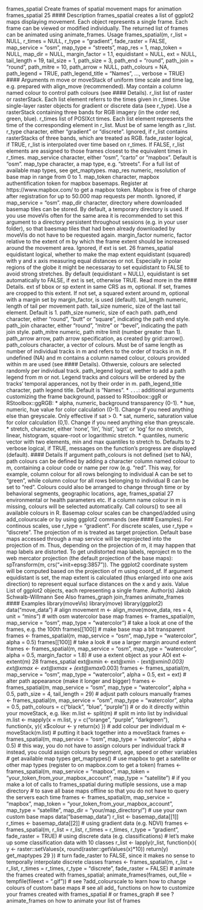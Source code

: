 
frames_spatial Create frames of spatial movement maps for animation
frames_spatial 25
#### Description
frames_spatial creates a list of ggplot2 maps displaying movement. Each object represents a
single frame. Each frame can be viewed or modified individually. The returned list of frames can
be animated using animate_frames.
Usage
frames_spatial(m, r_list = NULL, r_times = NULL, r_type = "gradient",
fade_raster = FALSE, map_service = "osm", map_type = "streets",
map_res = 1, map_token = NULL, map_dir = NULL,
margin_factor = 1.1, equidistant = NULL, ext = NULL,
tail_length = 19, tail_size = 1, path_size = 3,
path_end = "round", path_join = "round", path_mitre = 10,
path_arrow = NULL, path_colours = NA, path_legend = TRUE,
path_legend_title = "Names", ..., verbose = TRUE)
#### Arguments 
m move or moveStack of uniform time scale and time lag, e.g. prepared with
align_move (recommended). May contain a column named colour to control
path colours (see #### Details).
r_list list of raster or rasterStack. Each list element referrs to the times given
in r_times. Use single-layer raster objects for gradient or discrete data (see
r_type). Use a rasterStack containing three bands for RGB imagery (in the
order red, green, blue).
r_times list of POSIXct times. Each list element represents the time of the corresponding
element in r_list. Must be of same length as r_list.
r_type character, either "gradient" or "discrete". Ignored, if r_list contains rasterStacks
of three bands, which are treated as RGB.
fade_raster logical, if TRUE, r_list is interpolated over time based on r_times. If FALSE,
r_list elements are assigned to those frames closest to the equivalent times in
r_times.
map_service character, either "osm", "carto" or "mapbox". Default is "osm".
map_type character, a map type, e.g. "streets". For a full list of available map types, see
get_maptypes.
map_res numeric, resolution of base map in range from 0 to 1.
map_token character, mapbox authentification token for mapbox basemaps. Register at
https://www.mapbox.com/ to get a mapbox token. Mapbox is free of charge
after registration for up to 50.000 map requests per month. Ignored, if map_service = "osm".
map_dir character, directory where downloaded basemap tiles can be stored. By default,
a temporary directory is used. If you use moveVis often for the same area it is
recommended to set this argument to a directory persistent throughout sessions
(e.g. in your user folder), so that baesmap tiles that had been already downloaded
by moveVis do not have to be requested again.
margin_factor numeric, factor relative to the extent of m by which the frame extent should be
increased around the movement area. Ignored, if ext is set.
26 frames_spatial
equidistant logical, whether to make the map extent equidistant (squared) with y and x axis
measuring equal distances or not. Especially in polar regions of the globe it
might be necessaray to set equidistant to FALSE to avoid strong stretches. By
default (equidistant = NULL), equidistant is set automatically to FALSE, if ext
is set, otherwise TRUE. Read more in the #### Details.
ext sf bbox or sp extent in same CRS as m, optional. If set, frames are cropped
to this extent. If not set, a squared extent around m, optional with a margin set
by margin_factor, is used (default).
tail_length numeric, length of tail per movement path.
tail_size numeric, size of the last tail element. Default is 1.
path_size numeric, size of each path.
path_end character, either "round", "butt" or "square", indicating the path end style.
path_join character, either "round", "mitre" or "bevel", indicating the path join style.
path_mitre numeric, path mitre limit (number greater than 1).
path_arrow arrow, path arrow specification, as created by grid::arrow().
path_colours character, a vector of colours. Must be of same length as number of individual
tracks in m and refers to the order of tracks in m. If undefined (NA) and m contains
a column named colour, colours provided within m are used (see #### Details).
Othwersie, colours are selected randomly per individual track.
path_legend logical, wether to add a path legend from m or not. Legend tracks and colours
will be ordered by the tracks’ temporal apperances, not by their order in m.
path_legend_title
character, path legend title. Default is "Names".
* ``...``: additional arguments  customizing the frame background, passed to RStoolbox::ggR
or RStoolbox::ggRGB:
* alpha, numeric, background transparency (0-1).
* hue, numeric, hue value for color calculation (0-1). Change if you need
anything else than greyscale. Only effective if sat > 0.
* sat, numeric, saturation value for color calculation (0,1). Change if you
need anything else than greyscale.
* stretch, character, either ’none’, ’lin’, ’hist’, ’sqrt’ or ’log’ for no stretch,
linear, histogram, square-root or logarithmic stretch.
* quantiles, numeric vector with two elements, min and max quantiles to
stretch to. Defaults to 2
verbose logical, if TRUE, messages on the function’s progress are displayed (default).
#### Details
If argument path_colours is not defined (set to NA), path colours can be defined by adding a
character column named colour to m, containing a colour code or name per row (e.g. "red". This
way, for example, column colour for all rows belonging to individual A can be set to "green",
while column colour for all rows belonging to individual B can be set to "red". Colours could
also be arranged to change through time or by behavioral segments, geographic locations, age,
frames_spatial 27
environmental or health parameters etc. If a column name colour in m is missing, colours will be
selected automatically. Call colours() to see all available colours in R.
Basemap colour scales can be changed/added using add_colourscale or by using ggplot2 commands
(see #### Examples). For continous scales, use r_type = "gradient". For discrete scales, use
r_type = "discrete".
The projection of m is treated as target projection. Default base maps accessed through a map service
will be reprojected into the projection of m. Thus, depending on the projection of m, it may happen
that map labels are distorted. To get undistorted map labels, reproject m to the web mercator projection
(the default projection of the base maps): spTransform(m, crs("+init=epsg:3857")).
The ggplot2 coordinate system will be computed based on the projection of m using coord_sf. If
argument equidistant is set, the map extent is calculated (thus enlarged into one axis direction) to
represent equal surface distances on the x and y axis.
Value
List of ggplot2 objects, each representing a single frame.
Author(s)
Jakob Schwalb-Willmann
See Also
frames_graph join_frames animate_frames
#### Examples
library(moveVis)
library(move)
library(ggplot2)
data("move_data")
# align movement
m <- align_move(move_data, res = 4, unit = "mins")
# with osm watercolor base map
frames <- frames_spatial(m, map_service = "osm", map_type = "watercolor")
# take a look at one of the frames, e.g. the 100th
frames[[100]]
# make base map a bit transparent
frames <- frames_spatial(m, map_service = "osm", map_type = "watercolor", alpha = 0.5)
frames[[100]] # take a look
# use a larger margin around extent
frames <- frames_spatial(m, map_service = "osm", map_type = "watercolor", alpha = 0.5,
margin_factor = 1.8)
# use a extent object as your AOI
ext <- extent(m)
28 frames_spatial
ext@xmin <- ext@xmin - (ext@xmin*0.003)
ext@xmax <- ext@xmax + (ext@xmax*0.003)
frames <- frames_spatial(m, map_service = "osm", map_type = "watercolor", alpha = 0.5,
ext = ext)
# alter path appearance (make it longer and bigger)
frames <- frames_spatial(m, map_service = "osm", map_type = "watercolor", alpha = 0.5,
path_size = 4, tail_length = 29)
# adjust path colours manually
frames <- frames_spatial(m, map_service = "osm", map_type = "watercolor", alpha = 0.5,
path_colours = c("black", "blue", "purple"))
# or do it directly within your moveStack, e.g. like:
m.list <- split(m) # split m into list by individual
m.list <- mapply(x = m.list, y = c("orange", "purple", "darkgreen"), function(x, y){
x$colour <- y
return(x)
}) # add colour per individual
m <- moveStack(m.list) # putting it back together into a moveStack
frames <- frames_spatial(m, map_service = "osm", map_type = "watercolor", alpha = 0.5)
# this way, you do not have to assign colours per individual track
# instead, you could assign colours by segment, age, speed or other variables
# get available map types
get_maptypes()
# use mapbox to get a satellite or other map types (register to on mapbox.com to get a token)
frames <- frames_spatial(m, map_service = "mapbox",
map_token = "your_token_from_your_mapbox_account",
map_type = "satellite")
# if you make a lot of calls to frames_spatial during mutliple sessions, use a map directory
# to save all base maps offline so that you do not have to query the servers each time
frames <- frames_spatial(m, map_service = "mapbox",
map_token = "your_token_from_your_mapbox_account",
map_type = "satellite",
map_dir = "your/map_directory/")
# use your own custom base maps
data("basemap_data")
r_list <- basemap_data[[1]]
r_times <- basemap_data[[2]]
# using gradient data (e.g. NDVI)
frames <- frames_spatial(m, r_list = r_list, r_times = r_times, r_type = "gradient",
fade_raster = TRUE)
# using discrete data (e.g. classifications)
# let's make up some classification data with 10 classes
r_list <- lapply(r_list, function(x){
y <- raster::setValues(x, round(raster::getValues(x)*10))
return(y)
get_maptypes 29
})
# turn fade_raster to FALSE, since it makes no sense to temporally interpolate discrete classes
frames <- frames_spatial(m, r_list = r_list, r_times = r_times, r_type = "discrete",
fade_raster = FALSE)
# animate the frames created with frames_spatial;
animate_frames(frames, out_file = tempfile(fileext = ".gif"))
# see ?add_colourscale to learn how to change colours of custom base maps
# see all add_ functions on how to customize your frames created with frames_spatial
# or frames_graph
# see ?animate_frames on how to animate your list of frames
